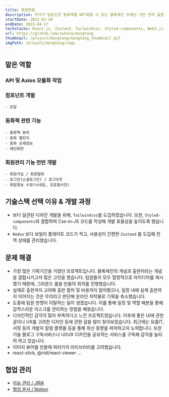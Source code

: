 ```yaml
---
title: 몽땅연필
description: 작가가 업로드한 동화책을 NFT화할 수 있는 블록체인 도메인 기반 전자 출판 플랫폼 서비스작가가 업로드한 동화책을 NFT화할 수 있는 블록체인 도메인 기반 전자 출판 플랫폼 서비스
startDate: 2023-02-20
endDate: 2023-04-17
techstacks: React.js, Zustand, Tailwindcss, Styled-components, Web3.js
url: https://github.com/swhana/mongtang
thumbnail: /project/mongtang/mongtang_thumbnail.gif
imgPath: /project/mongtang/imgs
---
```


## 맡은 역할

### API 및 Axios 모듈화 작업

### 컴포넌트 개발
    - 모달
### 동화책 관련 기능
    - 동화책 뷰어
    - 동화 챌린지
    - 동화 상세정보
    - 메인화면
### 회원관리 기능 전반 개발
    - 회원가입 / 회원탈퇴
    - 로그인(소셜로그인) / 로그아웃
    - 회원정보 수정(닉네임, 프로필사진)



## 기술스택 선택 이유 & 개발 과정

- 보다 일관된 디자인 개발을 위해, `Tailwindcss`를 도입하였습니다. 또한, `Styled-components`와 결합하여 Css-in-JS 코드를 작성해 개발 효율성을 높이도록 했습니다.
- `Redux` 보다 보일러 플레이트 코드가 적고, 사용성이 간편한 `Zustand` 를 도입해 전역 상태를 관리했습니다.



## 문제 해결

- 가장 많은 기획기간을 거쳤던 프로젝트입니다. 블록체인의 개념과 출판이라는 개념을 결합시키고자 많은 고민을 했습니다. 팀원들이 모두 열정적으로 아이디어를 제시했기 때문에, 그라운드 룰을 만들어 회의를 진행했습니다.
- 실제로 출판까지 고려해 출판 절차 및 비용까지 알아봤으나, 일정 내에 실제 출판까지 이어지는 것은 무리라고 판단해 온라인 저작물로 기획을 축소했습니다.
- 도중에 팀원 한명이 이탈하는 일이 생겼습니다. 이를 통해 일정 및 역할 배분을 통해 갑작스러운 리스크를 관리하는 방법을 배웠습니다.
- 디자인적인 감각이 많이 부족하다고 느낀 프로젝트였습니다. 이후에 좋은 UI에 관한 글이나 UX를 고려한 디자인 등에 관한 글을 많이 찾아보았습니다. 최근에는 요즘IT, 서핏 등의 개발자 칼럼 플랫폼 등을 통해 최신 동향을 파악하고자 노력합니다. 또한 기술 블로그 구독서비스나 UI/UX 디자인을 공유하는 서비스를 구독해 감각을 늘리려 하고 있습니다.
- 이미지 뷰어를 만들때 여러가지 라이브러리를 고려했습니다.
- react-slick, @ridi/react-viewer …



## 협업 관리

- [이슈 관리 / JIRA](https://ssafy.atlassian.net/jira/software/c/projects/S08P22A308/boards/1726)
- [협업 문서 / Notion](https://www.notion.so/7a45bab57bda4527a4284ff95934afc1?pvs=21)